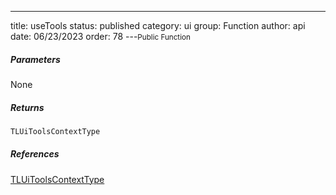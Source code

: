 ---
title: useTools
status: published
category: ui
group: Function
author: api
date: 06/23/2023
order: 78
---<Small>Public Function</Small>




##### Parameters


None

##### Returns


```ts
TLUiToolsContextType
```

##### References

[TLUiToolsContextType](/gen/ui/TLUiToolsContextType-type)

